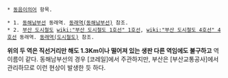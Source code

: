  * [[동음이의어]] 항목.

 * 1. [[동해남부선]] 동래역. [[동래역(동해남부선)]] 참조.
 * 2. [[부산 도시철도]] [[wiki:"부산 도시철도 1호선" 1호선]], [[wiki:"부산 도시철도 4호선" 4호선]] 동래역. [[동래역(도시철도)]] 참조.

'''위의 두 역은 직선거리만 해도 1.3Km이나 떨어져 있는 생판 다른 역임에도 불구하고''' 역 이름이 같다. 동해남부선의 경우 [코레일]에서 주관하지만, 부산은 [부산교통공사]에서 관리하므로 이런 현상이 발생한 듯 하다.
